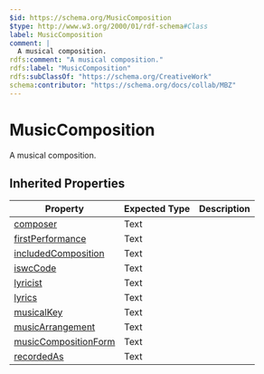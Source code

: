 ```yaml
---
$id: https://schema.org/MusicComposition
$type: http://www.w3.org/2000/01/rdf-schema#Class
label: MusicComposition
comment: |
  A musical composition.
rdfs:comment: "A musical composition."
rdfs:label: "MusicComposition"
rdfs:subClassOf: "https://schema.org/CreativeWork"
schema:contributor: "https://schema.org/docs/collab/MBZ"
---
```


# MusicComposition

A musical composition.

## Inherited Properties

| Property | Expected Type | Description |
| --- | --- | --- |
| [composer](https://schema.org/composer) | Text |  |
| [firstPerformance](https://schema.org/firstPerformance) | Text |  |
| [includedComposition](https://schema.org/includedComposition) | Text |  |
| [iswcCode](https://schema.org/iswcCode) | Text |  |
| [lyricist](https://schema.org/lyricist) | Text |  |
| [lyrics](https://schema.org/lyrics) | Text |  |
| [musicalKey](https://schema.org/musicalKey) | Text |  |
| [musicArrangement](https://schema.org/musicArrangement) | Text |  |
| [musicCompositionForm](https://schema.org/musicCompositionForm) | Text |  |
| [recordedAs](https://schema.org/recordedAs) | Text |  |
